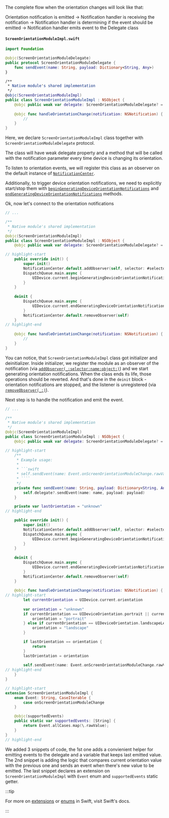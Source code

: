 
The complete flow when the orientation changes will look like that:

Orientation notification is emitted -> Notification handler is receiving the notification -> Notification handler is determining if the event should be emitted -> Notification handler emits event to the Delegate class 

#### `ScreenOrientationModuleImpl.swift`

```swift title="ios/ScreenOrientationModuleImpl.swift"
import Foundation

@objc(ScreenOrientationModuleDelegate)
public protocol ScreenOrientationModuleDelegate {
    func sendEvent(name: String, payload: Dictionary<String, Any>)
}

/**
 * Native module's shared implementation
 */
@objc(ScreenOrientationModuleImpl)
public class ScreenOrientationModuleImpl : NSObject {
    @objc public weak var delegate: ScreenOrientationModuleDelegate? = nil
    
    @objc func handleOrientationChange(notification: NSNotification) {
        //
    }
}
```

Here, we declare `ScreenOrientationModuleImpl` class together with `ScreenOrientationModuleDelegate` protocol.

<ExportingObjCInfo />

The class will have weak delegate property and a method that will be called with the notification parameter every time device is changing its orientation.

To listen to orientation events, we will register this class as an observer on the default instance of [`NotificationCenter`](https://developer.apple.com/documentation/foundation/notificationcenter).

Additionally, to trigger device orientation notifications, we need to explicitly start/stop them
with [`beginGeneratingDeviceOrientationNotifications`](https://developer.apple.com/documentation/uikit/uidevice/1620041-begingeneratingdeviceorientation)
and [`endGeneratingDeviceOrientationNotifications`](https://developer.apple.com/documentation/uikit/uidevice/1620033-endgeneratingdeviceorientationno) methods.

Ok, now let's connect to the orientation notifications

```swift title="ios/ScreenOrientationModuleImpl.swift"
// ...

/**
 * Native module's shared implementation
 */
@objc(ScreenOrientationModuleImpl)
public class ScreenOrientationModuleImpl : NSObject {
    @objc public weak var delegate: ScreenOrientationModuleDelegate? = nil

// highlight-start
    public override init() {
        super.init()
        NotificationCenter.default.addObserver(self, selector: #selector(self.handleOrientationChange(notification:)), name: UIDevice.orientationDidChangeNotification, object: UIDevice.current)
        DispatchQueue.main.async {
            UIDevice.current.beginGeneratingDeviceOrientationNotifications()
        }
    }
    
    deinit {
        DispatchQueue.main.async {
            UIDevice.current.endGeneratingDeviceOrientationNotifications()
        }
        NotificationCenter.default.removeObserver(self)
    }
// highlight-end
    
    @objc func handleOrientationChange(notification: NSNotification) {
        //
    }
}
```

You can notice, that `ScreenOrientationModuleImpl` class got initializer and deinitializer.
Inside initializer, we register the module as an observer of the notification (via [`addObserver(_:selector:name:object:)`](https://developer.apple.com/documentation/foundation/notificationcenter/1415360-addobserver)) and we start generating orientation notifications.
When the class ends its life, those operations should be reverted. And that's done in the `deinit` block - orientation notifications are stopped, and the listener is unregistered (via [`removeObserver(_:)`](https://developer.apple.com/documentation/foundation/notificationcenter/1413994-removeobserver)).

Next step is to handle the notification and emit the event.

```swift title="ios/ScreenOrientationModuleImpl.swift"
// ...

/**
 * Native module's shared implementation
 */
@objc(ScreenOrientationModuleImpl)
public class ScreenOrientationModuleImpl : NSObject {
    @objc public weak var delegate: ScreenOrientationModuleDelegate? = nil

// highlight-start
    /**
     * Example usage:
     *
     * ```swift
     * self.sendEvent(name: Event.onScreenOrientationModuleChange.rawValue, payload: [ "value" : result ])
     * ````
     */
    private func sendEvent(name: String, payload: Dictionary<String, Any>) {
        self.delegate?.sendEvent(name: name, payload: payload)
    }

    private var lastOrientation = "unknown"
// highlight-end

    public override init() {
        super.init()
        NotificationCenter.default.addObserver(self, selector: #selector(self.handleOrientationChange(notification:)), name: UIDevice.orientationDidChangeNotification, object: UIDevice.current)
        DispatchQueue.main.async {
            UIDevice.current.beginGeneratingDeviceOrientationNotifications()
        }
    }
    
    deinit {
        DispatchQueue.main.async {
            UIDevice.current.endGeneratingDeviceOrientationNotifications()
        }
        NotificationCenter.default.removeObserver(self)
    }
    
    @objc func handleOrientationChange(notification: NSNotification) {
// highlight-start
        let currentOrientation = UIDevice.current.orientation
        
        var orientation = "unknown"
        if currentOrientation == UIDeviceOrientation.portrait || currentOrientation == UIDeviceOrientation.portraitUpsideDown {
            orientation = "portrait"
        } else if currentOrientation == UIDeviceOrientation.landscapeLeft || currentOrientation == UIDeviceOrientation.landscapeRight {
            orientation = "landscape"
        }

        if lastOrientation == orientation {
            return
        }
        lastOrientation = orientation
        
        self.sendEvent(name: Event.onScreenOrientationModuleChange.rawValue, payload: ["orientation": orientation])
// highlight-end
    }
}

// highlight-start
extension ScreenOrientationModuleImpl {
    enum Event: String, CaseIterable {
        case onScreenOrientationModuleChange
    }

    @objc(supportedEvents)
    public static var supportedEvents: [String] {
        return Event.allCases.map(\.rawValue);
    }
}
// highlight-end
```

We added 3 snippets of code, the 1st one adds a convienient helper for emitting events to the delegate and a variable that keeps last emitted value.
The 2nd snippet is adding the logic that compares current orientation value with the previous one and sends an event when there's new value to be emitted.
The last snippet declares an extension on `ScreenOrientationModuleImpl` with `Event` enum and `supportedEvents` static getter.

:::tip

For more on [extensions](https://docs.swift.org/swift-book/documentation/the-swift-programming-language/extensions) or [enums](https://docs.swift.org/swift-book/documentation/the-swift-programming-language/enumerations) in Swift, visit Swift's docs.

:::
